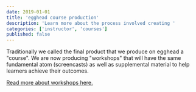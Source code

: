 ```yaml
---
date: 2019-01-01
title: 'egghead course production'
description: 'Learn more about the process involved creating '
categories: ['instructor', 'courses']
published: false
---
```


Traditionally we called the final product that we produce on egghead a "course". We are now producing "workshops" that will have the same fundamental atom (screencasts) as well as supplemental material to help learners achieve their outcomes.

[Read more about workshops here.](/instructors/workshops)
